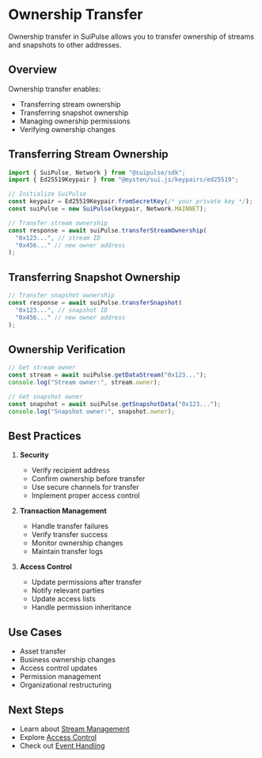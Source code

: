 # Ownership Transfer

Ownership transfer in SuiPulse allows you to transfer ownership of streams and snapshots to other addresses.

## Overview

Ownership transfer enables:

- Transferring stream ownership
- Transferring snapshot ownership
- Managing ownership permissions
- Verifying ownership changes

## Transferring Stream Ownership

```typescript
import { SuiPulse, Network } from "@suipulse/sdk";
import { Ed25519Keypair } from "@mysten/sui.js/keypairs/ed25519";

// Initialize SuiPulse
const keypair = Ed25519Keypair.fromSecretKey(/* your private key */);
const suiPulse = new SuiPulse(keypair, Network.MAINNET);

// Transfer stream ownership
const response = await suiPulse.transferStreamOwnership(
  "0x123...", // stream ID
  "0x456..." // new owner address
);
```

## Transferring Snapshot Ownership

```typescript
// Transfer snapshot ownership
const response = await suiPulse.transferSnapshot(
  "0x123...", // snapshot ID
  "0x456..." // new owner address
);
```

## Ownership Verification

```typescript
// Get stream owner
const stream = await suiPulse.getDataStream("0x123...");
console.log("Stream owner:", stream.owner);

// Get snapshot owner
const snapshot = await suiPulse.getSnapshotData("0x123...");
console.log("Snapshot owner:", snapshot.owner);
```

## Best Practices

1. **Security**

   - Verify recipient address
   - Confirm ownership before transfer
   - Use secure channels for transfer
   - Implement proper access control

2. **Transaction Management**

   - Handle transfer failures
   - Verify transfer success
   - Monitor ownership changes
   - Maintain transfer logs

3. **Access Control**
   - Update permissions after transfer
   - Notify relevant parties
   - Update access lists
   - Handle permission inheritance

## Use Cases

- Asset transfer
- Business ownership changes
- Access control updates
- Permission management
- Organizational restructuring

## Next Steps

- Learn about [Stream Management](/docs/sdk/stream-management)
- Explore [Access Control](/docs/sdk/access-control)
- Check out [Event Handling](/docs/sdk/event-handling)
